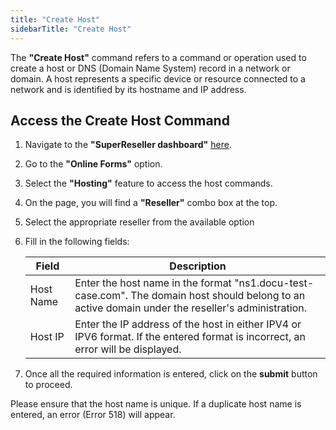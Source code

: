```yaml
---
title: "Create Host"
sidebarTitle: "Create Host"
---
```


The **"Create Host"** command refers to a command or operation used to create a host or DNS (Domain Name System) record in a network or domain. A host represents a specific device or resource connected to a network and is identified by its hostname and IP address.

## Access the Create Host Command
1. Navigate to the **"SuperReseller dashboard"** [here](https://superreseller-qa.nominus.host/login/?next=/).
2. Go to the **"Online Forms"** option.
3. Select the **"Hosting"** feature to access the host commands.
4. On the page, you will find a **"Reseller"** combo box at the top.
5. Select the appropriate reseller from the available option
6. Fill in the following fields:

   | Field     | Description                                                                                                                                        |
   | --------- | -------------------------------------------------------------------------------------------------------------------------------------------------- |
   | Host Name | Enter the host name in the format "ns1.docu-test-case.com". The domain host should belong to an active domain under the reseller's administration. |
   | Host IP   | Enter the IP address of the host in either IPV4 or IPV6 format. If the entered format is incorrect, an error will be displayed.                    |

7. Once all the required information is entered, click on the **submit** button to proceed.

<Warning>Please ensure that the host name is unique. If a duplicate host name is entered, an error (Error 518) will appear. </Warning>

